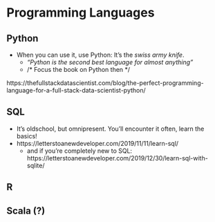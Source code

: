 # Programming Languages

## Python

- When you can use it, use Python: It's the *swiss army knife*.
  - *"Python is the second best language for almost anything"*
  - /* Focus the book on Python then */
  
https://thefullstackdatascientist.com/blog/the-perfect-programming-language-for-a-full-stack-data-scientist-python/

## SQL

- It's oldschool, but omnipresent. You'll encounter it often, learn the basics!
- https://letterstoanewdeveloper.com/2019/11/11/learn-sql/
  - and if you're completely new to SQL: https://letterstoanewdeveloper.com/2019/12/30/learn-sql-with-sqlite/

## R

## Scala (?)